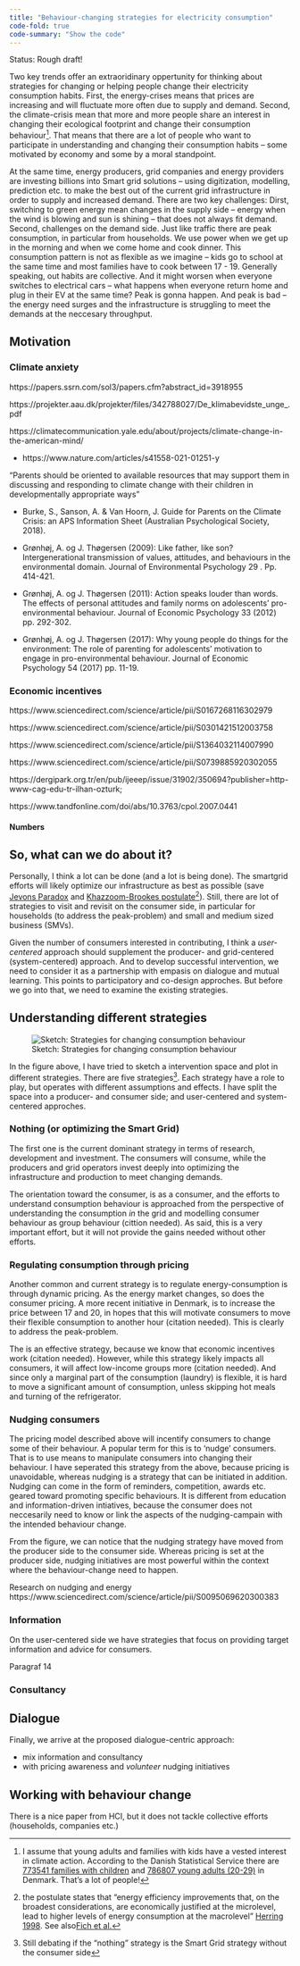```yaml
---
title: "Behaviour-changing strategies for electricity consumption"
code-fold: true
code-summary: "Show the code"
---
```


Status: Rough draft!

Two key trends offer an extraoridinary oppertunity for thinking about strategies for changing or helping people change their electricity consumption habits. First, the energy-crises means that prices are increasing and will fluctuate more often due to supply and demand.  Second, the climate-crisis mean that more and more people share an interest in changing their ecological footprint and change their consumption behaviour^[I assume that young adults and families with kids have a vested interest in climate action. According to the Danish Statistical Service there are [773541 families with children](https://www.dst.dk/da/Statistik/nyheder-analyser-publ/nyt/NytHtml?cid=37837) and [786807 young adults (20-29)](https://www.statistikbanken.dk/statbank5a/selectvarval/define.asp?MainTable=FOLK1A&PLanguage=0&Tabstrip=&PXSId=0&SessID=407298487&FF=20&grouping3=201676131924174402396&tfrequency=1) in Denmark. That's a lot of people!]. That means that there are a lot of people who want to participate in understanding and changing their consumption habits -- some motivated by economy and some by a moral standpoint.

At the same time, energy producers, grid companies and energy providers are investing billions into Smart grid solutions -- using digitization, modelling, prediction etc. to make the best out of the current grid infrastructure in order to supply and increased demand. There are two key challenges: Dirst, switching to green energy mean changes in the supply side -- energy when the wind is blowing and sun is shining -- that does not always fit demand. Second, challenges on the demand side. Just like traffic there are peak consumption, in particular from households. We use power when we get up in the morning and when we come home and cook dinner. This consumption pattern is not as flexible as we imagine -- kids go to school at the same time and most families have to cook between 17 - 19. Generally speaking, out habits are collective. And it might worsen when everyone switches to electrical cars -- what happens when everyone return home and plug in their EV at the same time? Peak is gonna happen. And peak is bad -- the energy need surges and the infrastructure is struggling to meet the demands at the neccesary throughput.

## Motivation

### Climate anxiety

https://papers.ssrn.com/sol3/papers.cfm?abstract_id=3918955

https://projekter.aau.dk/projekter/files/342788027/De_klimabevidste_unge_.pdf

https://climatecommunication.yale.edu/about/projects/climate-change-in-the-american-mind/

- https://www.nature.com/articles/s41558-021-01251-y

"Parents should be oriented to available resources that may support them in discussing and responding to climate change with their children in developmentally appropriate ways"

- Burke, S., Sanson, A. & Van Hoorn, J. Guide for Parents on the Climate Crisis: an APS Information Sheet (Australian Psychological Society, 2018).


- Grønhøj, A. og J. Thøgersen (2009): Like father, like son? Intergenerational transmission of values,
attitudes, and behaviours in the environmental domain. Journal of Environmental Psychology 29 .
Pp. 414-421.
- Grønhøj, A. og J. Thøgersen (2011): Action speaks louder than words. The effects of personal
attitudes and family norms on adolescents’ pro-environmental behaviour. Journal of Economic
Psychology 33 (2012) pp. 292-302.
- Grønhøj, A. og J. Thøgersen (2017): Why young people do things for the environment: The role of
parenting for adolescents’ motivation to engage in pro-environmental behaviour. Journal of
Economic Psychology 54 (2017) pp. 11-19.

### Economic incentives

https://www.sciencedirect.com/science/article/pii/S0167268116302979

https://www.sciencedirect.com/science/article/pii/S0301421512003758

https://www.sciencedirect.com/science/article/pii/S1364032114007990

https://www.sciencedirect.com/science/article/pii/S0739885920302055

https://dergipark.org.tr/en/pub/ijeeep/issue/31902/350694?publisher=http-www-cag-edu-tr-ilhan-ozturk;

https://www.tandfonline.com/doi/abs/10.3763/cpol.2007.0441

#### Numbers



## So, what can we do about it?

Personally, I think a lot can be done (and a lot is being done). The smartgrid efforts will likely optimize our infrastructure as best as possible (save [Jevons Paradox](https://en.wikipedia.org/wiki/Jevons_paradox) and [Khazzoom-Brookes postulate](https://en.wikipedia.org/wiki/Khazzoom%E2%80%93Brookes_postulate)^[the postulate states that "energy efficiency improvements that, on the broadest considerations, are economically justified at the microlevel, lead to higher levels of energy consumption at the macrolevel" [Herring 1998](http://www.privatebanking.com/published_data/account/0/0/_uploads_/1162.pdf). See also[Fich et al.](https://www.mdpi.com/1996-1073/15/16/5821)]). Still, there are lot of strategies to visit and revisit on the consumer side, in particular for households (to address the peak-problem) and small and medium sized business (SMVs). 

Given the number of consumers interested in contributing, I think a _user-centered_ approach should supplement the producer- and grid-centered (system-centered) approach. And to develop successful intervention, we need to consider it as a partnership with empasis on dialogue and mutual learning. This points to participatory and co-design approches. But before we go into that, we need to examine the existing strategies.

## Understanding different strategies

![Sketch: Strategies for changing consumption behaviour](/public/images/consumption-behaviour-change-strategic-space.png){fig-align="center"}

In the figure above, I have tried to sketch a intervention space and plot in different strategies. There are five strategies^[Still debating if the "nothing" strategy is the Smart Grid strategy without the consumer side]. Each strategy have a role to play, but operates with different assumptions and effects. I have split the space into a producer- and consumer side; and user-centered and system-centered approches. 

### Nothing (or optimizing the Smart Grid)
The first one is the current dominant strategy in terms of research, development and investment. The consumers will consume, while the producers and grid operators invest deeply into optimizing the infrastructure and production to meet changing demands. 

The orientation toward the consumer, is as a consumer, and the efforts to understand consumption behaviour is approached from the perspective of understanding the consumption _in_ the grid and modelling consumer behaviour as group behaviour (cittion needed). As said, this is a very important effort, but it will not provide the gains needed without other efforts.

### Regulating consumption through pricing
Another common and current strategy is to regulate energy-consumption is through dynamic pricing. As the energy market changes, so does the consumer pricing. A more recent initiative in Denmark, is to increase the price between 17 and 20, in hopes that this will motivate consumers to move their flexible consumption to another hour (citation needed). This is clearly to address the peak-problem. 

The is an effective strategy, because we know that economic incentives work (citation needed). However, while this strategy likely impacts all consumers, it will affect low-income groups more (citation needed). And since only a marginal part of the consumption (laundry) is flexible, it is hard to move a significant amount of consumption, unless skipping hot meals and turning of the refrigerator. 


### Nudging consumers
The pricing model described above will incentify consumers to change some of their behaviour. A popular term for this is to 'nudge' consumers. That is to use means to manipulate consumers into changing their behaviour. I have seperated this strategy from the above, because pricing is unavoidable, whereas nudging is a strategy that can be initiated in addition. Nudging can come in the form of reminders, competition, awards etc. geared toward promoting specific behaviours. It is different from education and information-driven intiatives, because the consumer does not neccesarily need to know or link the aspects of the nudging-campain with the intended behaviour change. 

From the figure, we can notice that the nudging strategy have moved from the producer side to the consumer side. Whereas pricing is set at the producer side, nudging initiatives are most powerful within the context where the behaviour-change need to happen.

Research on nudging and energy https://www.sciencedirect.com/science/article/pii/S0095069620300383

### Information
On the user-centered side we have strategies that focus on providing target information and advice for consumers.  

Paragraf 14

### Consultancy

## Dialogue 
Finally, we arrive at the proposed dialogue-centric approach:

- mix information and consultancy
- with pricing awareness and _volunteer_ nudging initiatives



## Working with behaviour change
There is a nice paper from HCI, but it does not tackle collective efforts (households, companies etc.)